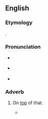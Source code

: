 ==English==

===Etymology===
{{compound|there|atop|lang=en}}.

===Pronunciation===
* {{a|RP}} {{IPA|/ˌðɛəɹəˈtɒp/|lang=en}}
* {{a|US}} {{IPA|/ˌðɛəɹəˈtɒp/|lang=en}}
* {{hyphenation|there|a|top|lang=en}}

===Adverb===
{{en-adv|-}}

# {{lb|en|chiefly|in|_|patents}} On [[top]] of that.
#* {{seeCites}}